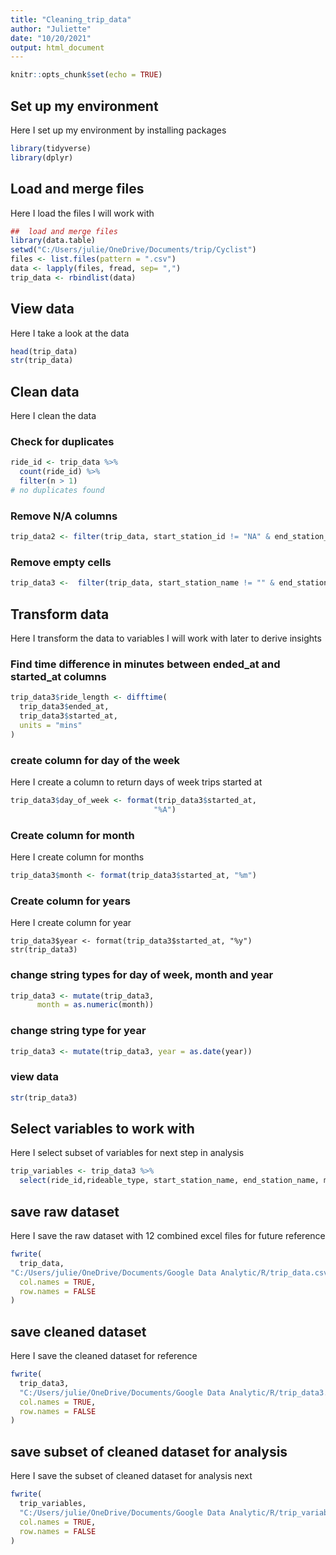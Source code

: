 ---
title: "Cleaning_trip_data"
author: "Juliette"
date: "10/20/2021"
output: html_document
---

```{r setup, include=FALSE}
knitr::opts_chunk$set(echo = TRUE)
```


## Set up my environment

Here I set up my environment by installing packages

```{r installing packages for analysis}
library(tidyverse)
library(dplyr)
```

##  Load and merge files

Here I load the files I will work with

```{r merge 12 excel files}
##  load and merge files
library(data.table)
setwd("C:/Users/julie/OneDrive/Documents/trip/Cyclist")
files <- list.files(pattern = ".csv")
data <- lapply(files, fread, sep= ",")
trip_data <- rbindlist(data)
```

## View data

Here I take a look at the data

```{r look at the data}
head(trip_data)
str(trip_data)
```

## Clean data

Here I clean the data

### Check for duplicates

```{r check for duplicates}
ride_id <- trip_data %>%
  count(ride_id) %>%
  filter(n > 1)
# no duplicates found
```

### Remove N/A columns 

```{r remove N/A values}
trip_data2 <- filter(trip_data, start_station_id != "NA" & end_station_id!="NA")

```

### Remove empty cells

```{r remove empty cells}
trip_data3 <-  filter(trip_data, start_station_name != "" & end_station_name!= "")
```

## Transform data

 Here I transform the data to variables I will work with later to derive insights

### Find time difference in minutes between ended_at and started_at columns

```{r difftime function}

trip_data3$ride_length <- difftime(
  trip_data3$ended_at, 
  trip_data3$started_at,
  units = "mins"
) 
```

### create column for day of the week

Here I create a column to return days of week trips started at

```{r  day of week}
trip_data3$day_of_week <- format(trip_data3$started_at,
                                "%A")
```

### Create column for month

Here I create column for months

```{r months}
trip_data3$month <- format(trip_data3$started_at, "%m")

```

### Create column for years

Here I create column for year

```{ year}
trip_data3$year <- format(trip_data3$started_at, "%y")
str(trip_data3)
```


### change string types for day of week, month and year

```{r change string type}
trip_data3 <- mutate(trip_data3,
      month = as.numeric(month))
```

### change string type for year

```{r year }
trip_data3 <- mutate(trip_data3, year = as.date(year))
```


### view data

```{r view data}
str(trip_data3)
```

## Select variables to work with

Here I select subset of variables for next step in analysis


```{r variables for analysis}
trip_variables <- trip_data3 %>%
  select(ride_id,rideable_type, start_station_name, end_station_name, member_casual, ride_length, day_of_week, year, month)
```

## save raw dataset

Here I save the raw  dataset with 12 combined excel files for future reference

```{r}
fwrite(
  trip_data,
"C:/Users/julie/OneDrive/Documents/Google Data Analytic/R/trip_data.csv",
  col.names = TRUE, 
  row.names = FALSE
)
```

## save cleaned dataset

Here I save the cleaned dataset for reference

```{r cleaned dataset}
fwrite(
  trip_data3, 
  "C:/Users/julie/OneDrive/Documents/Google Data Analytic/R/trip_data3.csv",
  col.names = TRUE, 
  row.names = FALSE
)
```


## save subset of cleaned dataset for analysis

Here I save the subset of cleaned dataset for analysis next

```{r cleaned dataset for analysis}
fwrite(
  trip_variables, 
  "C:/Users/julie/OneDrive/Documents/Google Data Analytic/R/trip_variables.csv",
  col.names = TRUE, 
  row.names = FALSE
)
```

